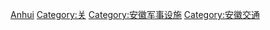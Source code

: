 [[Category:中国各省关隘|Anhui]]
[[Category:关|Category:关]]
[[Category:安徽军事设施|Category:安徽军事设施]]
[[Category:安徽交通|Category:安徽交通]]